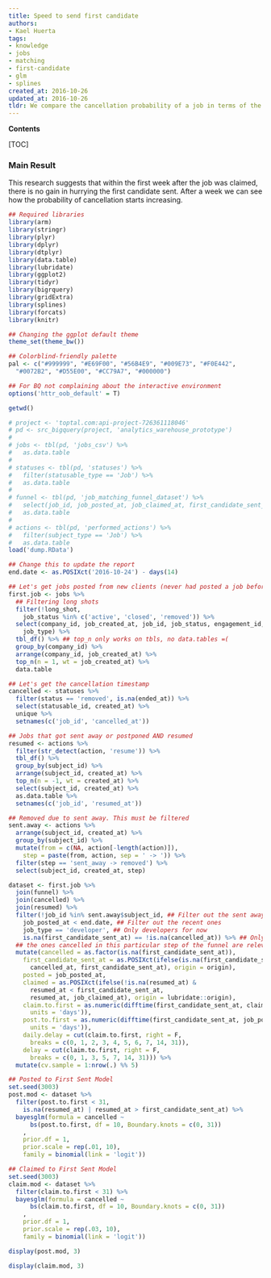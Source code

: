 ```yaml
---
title: Speed to send first candidate
authors:
- Kael Huerta
tags:
- knowledge
- jobs
- matching
- first-candidate
- glm
- splines
created_at: 2016-10-26
updated_at: 2016-10-26
tldr: We compare the cancellation probability of a job in terms of the time it took our team to send the first candidate from the time the job was posted and the time it was claimed. We assess if it is worth speeding up the matching process.
---
```


**Contents**

[TOC]

### Main Result

This research suggests that within the first week after the job was claimed,
there is no gain in hurrying the first candidate sent. After a week we can see
how the probability of cancellation starts increasing.

<!-- Loading libraries  -->

```r
## Required libraries
library(arm)
library(stringr)
library(plyr)
library(dplyr)
library(dtplyr)
library(data.table)
library(lubridate)
library(ggplot2)
library(tidyr)
library(bigrquery)
library(gridExtra)
library(splines)
library(forcats)
library(knitr)

## Changing the ggplot default theme
theme_set(theme_bw())

## Colorblind-friendly palette
pal <- c("#999999", "#E69F00", "#56B4E9", "#009E73", "#F0E442",
  "#0072B2", "#D55E00", "#CC79A7", "#000000")

## For BQ not complaining about the interactive environment
options('httr_oob_default' = T)
```

```r
getwd()
```


```r
# project <- 'toptal.com:api-project-726361118046'
# pd <- src_bigquery(project, 'analytics_warehouse_prototype')
# 
# jobs <- tbl(pd, 'jobs_csv') %>%
#   as.data.table
# 
# statuses <- tbl(pd, 'statuses') %>%
#   filter(statusable_type == 'Job') %>%
#   as.data.table
# 
# funnel <- tbl(pd, 'job_matching_funnel_dataset') %>%
#   select(job_id, job_posted_at, job_claimed_at, first_candidate_sent_at) %>%
#   as.data.table
# 
# actions <- tbl(pd, 'performed_actions') %>%
#   filter(subject_type == 'Job') %>%
#   as.data.table
load('dump.RData')
```

```r
## Change this to update the report
end.date <- as.POSIXct('2016-10-24') - days(14)

## Let's get jobs posted from new clients (never had posted a job before)
first.job <- jobs %>%
  ## Filtering long shots
  filter(!long_shot,
    job_status %in% c('active', 'closed', 'removed')) %>%
  select(company_id, job_created_at, job_id, job_status, engagement_id,
    job_type) %>%
  tbl_df() %>% ## top_n only works on tbls, no data.tables =(
  group_by(company_id) %>%
  arrange(company_id, job_created_at) %>%
  top_n(n = 1, wt = job_created_at) %>%
  data.table

## Let's get the cancellation timestamp
cancelled <- statuses %>%
  filter(status == 'removed', is.na(ended_at)) %>%
  select(statusable_id, created_at) %>%
  unique %>%
  setnames(c('job_id', 'cancelled_at'))

## Jobs that got sent away or postponed AND resumed
resumed <- actions %>%
  filter(str_detect(action, 'resume')) %>%
  tbl_df() %>%
  group_by(subject_id) %>%
  arrange(subject_id, created_at) %>%
  top_n(n = -1, wt = created_at) %>%
  select(subject_id, created_at) %>%
  as.data.table %>%
  setnames(c('job_id', 'resumed_at'))

## Removed due to sent away. This must be filtered
sent.away <- actions %>%
  arrange(subject_id, created_at) %>%
  group_by(subject_id) %>%
  mutate(from = c(NA, action[-length(action)]),
    step = paste(from, action, sep = ' -> ')) %>%
  filter(step == 'sent_away -> removed') %>%
  select(subject_id, created_at, step)

dataset <- first.job %>%
  join(funnel) %>%
  join(cancelled) %>%
  join(resumed) %>%
  filter(!job_id %in% sent.away$subject_id, ## Filter out the sent away
    job_posted_at < end.date, ## Filter out the recent ones
    job_type == 'developer', ## Only developers for now
    is.na(first_candidate_sent_at) == !is.na(cancelled_at)) %>% ## Only
  ## the ones cancelled in this particular step of the funnel are relevant
  mutate(cancelled = as.factor(is.na(first_candidate_sent_at)),
    first_candidate_sent_at = as.POSIXct(ifelse(is.na(first_candidate_sent_at),
      cancelled_at, first_candidate_sent_at), origin = origin),
    posted = job_posted_at,
    claimed = as.POSIXct(ifelse(!is.na(resumed_at) &
      resumed_at < first_candidate_sent_at,
      resumed_at, job_claimed_at), origin = lubridate::origin),
    claim.to.first = as.numeric(difftime(first_candidate_sent_at, claimed,
      units = 'days')),
    post.to.first = as.numeric(difftime(first_candidate_sent_at, job_posted_at,
      units = 'days')),
    daily.delay = cut(claim.to.first, right = F,
      breaks = c(0, 1, 2, 3, 4, 5, 6, 7, 14, 31)),
    delay = cut(claim.to.first, right = F,
      breaks = c(0, 1, 3, 5, 7, 14, 31))) %>% 
  mutate(cv.sample = 1:nrow(.) %% 5)

## Posted to First Sent Model
set.seed(3003)
post.mod <- dataset %>%
  filter(post.to.first < 31,
    is.na(resumed_at) | resumed_at > first_candidate_sent_at) %>%
  bayesglm(formula = cancelled ~
      bs(post.to.first, df = 10, Boundary.knots = c(0, 31))
    ,
    prior.df = 1,
    prior.scale = rep(.01, 10),
    family = binomial(link = 'logit'))

## Claimed to First Sent Model
set.seed(3003)
claim.mod <- dataset %>%
  filter(claim.to.first < 31) %>%
  bayesglm(formula = cancelled ~
      bs(claim.to.first, df = 10, Boundary.knots = c(0, 31))
    ,
    prior.df = 1,
    prior.scale = rep(.03, 10),
    family = binomial(link = 'logit'))

```

```r
display(post.mod, 3)
```

```r
display(claim.mod, 3)
```
